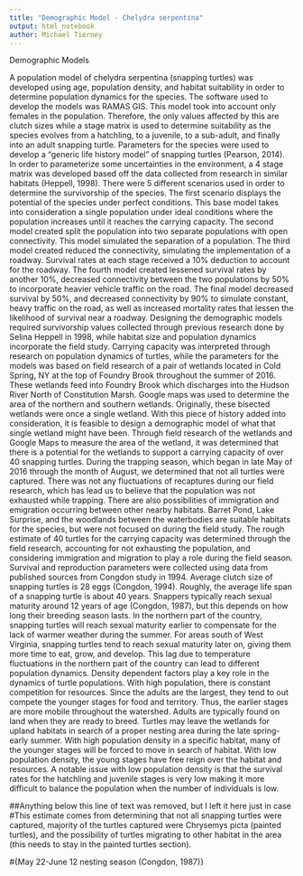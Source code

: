 ---
title: "Demographic Model - Chelydra serpentina"
output: html_notebook
author: Michael Tierney
---

Demographic Models

  A population model of chelydra serpentina (snapping turtles) was developed using age, population density, and habitat suitability in order to determine population dynamics for the species.
The software used to develop the models was RAMAS GIS.
This model took into account only females in the population.
Therefore, the only values affected by this are clutch sizes while a stage matrix is used to determine suitability as the species evolves from a hatchling, to a juvenile, to a sub-adult, and finally into an adult snapping turtle.
  Parameters for the species were used to develop a "generic life history model" of snapping turtles (Pearson, 2014).
In order to parameterize some uncertainties in the environment, a 4 stage matrix was developed based off the data collected from research in similar habitats (Heppell, 1998).
There were 5 different scenarios used in order to determine the survivorship of the species.
The first scenario displays the potential of the species under perfect conditions.
This base model takes into consideration a single population under ideal conditions where the population increases until it reaches the carrying capacity.
The second model created split the population into two separate populations with open connectivity.
This model simulated the separation of a population.
The third model created reduced the connectivity, simulating the implementation of a roadway.
Survival rates at each stage received a 10% deduction to account for the roadway.
The fourth model created lessened survival rates by another 10%, decreased connectivity between the two populations by 50% to incorporate heavier vehicle traffic on the road.
The final model decreased survival by 50%, and decreased connectivity by 90% to simulate constant, heavy traffic on the road, as well as increased mortality rates that lessen the likelihood of survival near a roadway.
  Designing the demographic models required survivorship values collected through previous research done by Selina Heppell in 1998, while habitat size and population dynamics incorporate the field study. 
Carrying capacity was interpreted through research on population dynamics of turtles, while the parameters for the models was based on field research of a pair of wetlands located in Cold Spring, NY at the top of Foundry Brook throughout the summer of 2016.
These wetlands feed into Foundry Brook which discharges into the Hudson River North of Constitution Marsh.
Google maps was used to determine the area of the northern and southern wetlands. 
Originally, these bisected wetlands were once a single wetland. 
With this piece of history added into consideration, it is feasible to design a demographic model of what that single wetland might have been. 
Through field research of the wetlands and Google Maps to measure the area of the wetland, it was determined that there is a potential for the wetlands to support a carrying capacity of over 40 snapping turtles.
During the trapping season, which began in late May of 2016 through the month of August, we determined that not all turtles were captured. 
There was not any fluctuations of recaptures during our field research, which has lead us to believe that the population was not exhausted while trapping.
There are also possibilities of immigration and emigration occurring between other nearby habitats. 
Barret Pond, Lake Surprise, and the woodlands between the waterbodies are suitable habitats for the species, but were not focused on during the field study. 
The rough estimate of 40 turtles for the carrying capacity was determined through the field research, accounting for not exhausting the population, and considering immigration and migration to play a role during the field season. 
	Survival and reproduction parameters were collected using data from published sources from Congdon study in 1994. 
Average clutch size of snapping turtles is 28 eggs (Congdon, 1994).
Roughly, the average life span of a snapping turtle is about 40 years. 
Snappers typically reach sexual maturity around 12 years of age (Congdon, 1987), but this depends on how long their breeding season lasts.
In the northern part of the country, snapping turtles will reach sexual maturity earlier to compensate for the lack of warmer weather during the summer. 
For areas south of West Virginia, snapping turtles tend to reach sexual maturity later on, giving them more time to eat, grow, and develop. 
This lag due to temperature fluctuations in the northern part of the country can lead to different population dynamics.
	Density dependent factors play a key role in the dynamics of turtle populations.
With high population, there is constant competition for resources. 
Since the adults are the largest, they tend to out compete the younger stages for food and territory. 
Thus, the earlier stages are more mobile throughout the watershed. 
Adults are typically found on land when they are ready to breed. 
Turtles may leave the wetlands for upland habitats in search of a proper nesting area during the late spring-early summer. 
With high population density in a specific habitat, many of the younger stages will be forced to move in search of habitat. 
With low population density, the young stages have free reign over the habitat and resources. 
A notable issue with low population density is that the survival rates for the hatchling and juvenile stages is very low making it more difficult to balance the population when the number of individuals is low. 

  
##Anything below this line of text was removed, but I left it here just in case 
#This estimate comes from determining that not all snapping turtles were captured, majority of the turtles captured were Chrysemys picta (painted turtles), and the possibility of turtles migrating to other habitat in the area (this needs to stay in the painted turtles section). 

#{May 22-June 12 nesting season (Congdon, 1987)}

